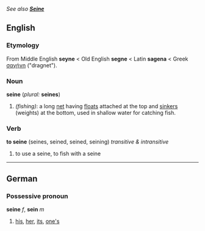 ''See also '''[[Seine]]'''''
==English==
===Etymology===
From Middle English '''seyne''' < Old English '''segne''' < Latin '''sagena''' < Greek [[σαγήνη]] ("dragnet").

===Noun===
'''seine''' (''plural:'' '''seines''')

#''(fishing)'': a long [[net]] having [[float]]s attached at the top and [[sinker]]s (weights) at the bottom, used in shallow water for catching fish.

===Verb===
'''to seine''' (seines, seined, seined, seining) ''transitive & intransitive''

#to use a seine, to fish with a seine


----

==German==
===Possessive pronoun===
'''seine''' ''f'', '''sein''' ''m''
# [[his]], [[her]], [[its]], [[one's]]